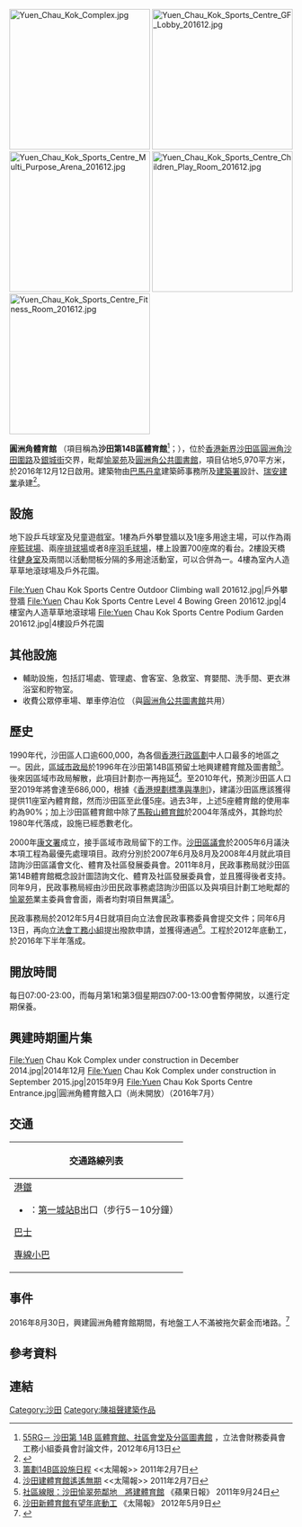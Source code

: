 [[File:Yuen_Chau_Kok_Complex.jpg|250px]]
[[File:Yuen_Chau_Kok_Sports_Centre_GF_Lobby_201612.jpg|250px]]
[[File:Yuen_Chau_Kok_Sports_Centre_Multi_Purpose_Arena_201612.jpg|250px]]
[[File:Yuen_Chau_Kok_Sports_Centre_Children_Play_Room_201612.jpg|250px]]
[[File:Yuen_Chau_Kok_Sports_Centre_Fitness_Room_201612.jpg|250px]]

'''圓洲角體育館''' （項目稱為'''沙田第14B區體育館'''<ref>[http://www.legco.gov.hk/yr11-12/chinese/fc/pwsc/papers/p12-31c.pdf 55RG－ 沙田第 14B 區體育館、社區會堂及分區圖書館] {{Wayback|url=http://www.legco.gov.hk/yr11-12/chinese/fc/pwsc/papers/p12-31c.pdf |date=20191031013744 }}，立法會財務委員會工務小組委員會討論文件，2012年6月13日</ref>；{{lang-en|'''Yuen Chau Kok Sports Centre'''}}），位於[[香港|香港]][[新界|新界]][[沙田區|沙田區]][[圓洲角|圓洲角]][[沙田圍路|沙田圍路]]及[[銀城街|銀城街]]交界，毗鄰[[愉翠苑|愉翠苑]]及[[圓洲角公共圖書館|圓洲角公共圖書館]]，項目佔地5,970平方米，於2016年12月12日啟用。建築物由[[巴馬丹拿|巴馬丹拿]]建築師事務所及[[建築署|建築署]]設計、[[瑞安建業|瑞安建業]]承建<ref>{{Cite web |url=http://socam.com/html/chi/business/project_info.asp?id=128 |title=存档副本 |accessdate=2019-10-08 |archive-date=2020-03-16 |archive-url=https://web.archive.org/web/20200316030829/http://socam.com/html/chi/business/project_info.asp?id=128 |dead-url=yes }}</ref>。

==設施==
地下設乒乓球室及兒童遊戲室。1樓為戶外攀登牆以及1座多用途主場，可以作為兩座[[籃球場|籃球場]]、兩座[[排球場|排球場]]或者8座[[羽毛球場|羽毛球場]]，樓上設置700座席的看台。2樓設天橋往[[康樂及文化事務署健身室|健身室]]及兩間以活動間板分隔的多用途活動室，可以合併為一。4樓為室內人造草草地滾球場及戶外花園。

<gallery>
File:Yuen Chau Kok Sports Centre Outdoor Climbing wall 201612.jpg|戶外攀登牆
File:Yuen Chau Kok Sports Centre Level 4 Bowing Green 201612.jpg|4樓室內人造草草地滾球場
File:Yuen Chau Kok Sports Centre Podium Garden 201612.jpg|4樓設戶外花園
</gallery>

==其他設施==
*輔助設施，包括訂場處、管理處、會客室、急救室、育嬰間、洗手間、更衣淋浴室和貯物室。
*收費公眾停車場、單車停泊位 （與[[圓洲角公共圖書館|圓洲角公共圖書館]]共用）

== 歷史 ==
1990年代，沙田區人口逾600,000，為各個[[香港行政區劃|香港行政區劃]]中人口最多的地區之一。因此，[[區域市政局|區域市政局]]於1996年在沙田第14B區預留土地興建體育館及圖書館<ref>[http://the-sun.on.cc/cnt/news/20110207/00407_031.html 籌劃14B區設施日程] {{Wayback|url=http://the-sun.on.cc/cnt/news/20110207/00407_031.html |date=20110210190221 }} <<太陽報>> 2011年2月7日</ref>。 後來因區域市政局解散，此項目計劃亦一再拖延<ref>[http://the-sun.on.cc/cnt/news/20110207/00407_030.html 沙田建體育館遙遙無期] {{Wayback|url=http://the-sun.on.cc/cnt/news/20110207/00407_030.html |date=20110210190216 }} <<太陽報>> 2011年2月7日</ref>。至2010年代，預測沙田區人口至2019年將會達至686,000，根據《[[香港規劃標準與準則|香港規劃標準與準則]]》，建議沙田區應該獲得提供11座室內體育館，然而沙田區至此僅5座。過去3年，上述5座體育館的使用率約為90%；加上沙田區體育館中除了[[馬鞍山體育館|馬鞍山體育館]]於2004年落成外，其餘均於1980年代落成，設施已經悉數老化。

2000年[[康樂及文化事務署|康文署]]成立，接手區域市政局留下的工作。[[沙田區議會|沙田區議會]]於2005年6月議決本項工程為最優先處理項目。政府分別於2007年6月及8月及2008年4月就此項目諮詢沙田區議會文化、體育及社區發展委員會。2011年8月，民政事務局就沙田區第14B體育館概念設計圖諮詢文化、體育及社區發展委員會，並且獲得後者支持。同年9月，民政事務局經由沙田民政事務處諮詢沙田區以及與項目計劃工地毗鄰的[[愉翠苑|愉翠苑]]業主委員會會面，兩者均對項目無異議<ref>[http://hk.apple.nextmedia.com/financeestate/art/20110924/15642189 社區線眼：沙田愉翠苑鄰地　將建體育館] {{Wayback|url=http://hk.apple.nextmedia.com/financeestate/art/20110924/15642189 |date=20161220130749 }} 《蘋果日報》 2011年9月24日</ref>。

民政事務局於2012年5月4日就項目向立法會民政事務委員會提交文件；同年6月13日，再向[[立法會工務小組|立法會工務小組]]提出撥款申請，並獲得通過<ref>[http://the-sun.on.cc/cnt/news/20120509/00407_044.html 沙田新體育館有望年底動工] {{Wayback|url=http://the-sun.on.cc/cnt/news/20120509/00407_044.html |date=20140306173631 }} 《太陽報》 2012年5月9日</ref>。工程於2012年底動工，於2016年下半年落成。

== 開放時間 ==
{{UTC+8}}
每日07:00-23:00，而每月第1和第3個星期四07:00-13:00會暫停開放，以進行定期保養。

== 興建時期圖片集 ==
<gallery>
File:Yuen Chau Kok Complex under construction in December 2014.jpg|2014年12月
File:Yuen Chau Kok Complex under construction in September 2015.jpg|2015年9月
File:Yuen Chau Kok Sports Centre Entrance.jpg|圓洲角體育館入口（尚未開放）（2016年7月）
</gallery>

==交通==
{| class="mw-collapsible mw-collapsed wikitable" style="background:white; margin: 0 auto; width: auto;"
! 交通路線列表
|-
|
;[[港鐵|港鐵]]
*{{港鐵路線標誌|TML}}：[[第一城站|第一城站]]B出口（步行5－10分鐘）

;[[香港巴士|巴士]]
{{九龍新界巴士簡單列表|49X|73A|80K|82K|84M|85A|86|89X}}
{{過海隧道巴士簡單列表|182}}

;[[香港小巴|專線小巴]]
{{新界專線小巴簡單列表|804|808|811|811A|811P|813|813A}}
|}

== 事件 ==
2016年8月30日，興建圓洲角體育館期間，有地盤工人不滿被拖欠薪金而堵路。<ref>{{cite news|title=沙田地盤工搬鐵欄堵路追薪|url=http://std.stheadline.com/breakingnews/20160830a114321.asp|accessdate=2017-01-30|date=2016-08-30|archive-date=2019-07-29|archive-url=https://web.archive.org/web/20190729170543/http://std.stheadline.com/breakingnews/20160830a114321.asp|dead-url=no}}</ref>

==參考資料==
{{reflist}}
== 連結 ==
{{香港室內體育場館}}

{{coord|22.379226|114.204657|type:landmark_source:enwiki-googlemaplink|format=dms|display=title}}

[[Category:沙田|Category:沙田]]
[[Category:陳祖聲建築作品|Category:陳祖聲建築作品]]